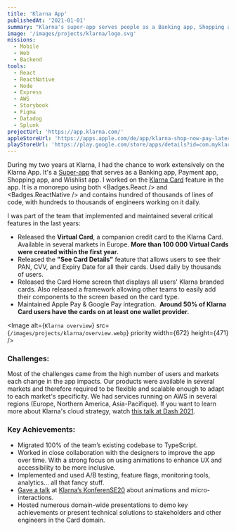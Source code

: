 ```yaml
---
title: 'Klarna App'
publishedAt: '2021-01-01'
summary: "Klarna's super-app serves people as a Banking app, Shopping app, and Wishlist app, all at once."
image: '/images/projects/klarna/logo.svg'
missions:
  - Mobile
  - Web
  - Backend
tools:
  - React
  - ReactNative
  - Node
  - Express
  - AWS
  - Storybook
  - Figma
  - Datadog
  - Splunk
projectUrl: 'https://app.klarna.com/'
appleStoreUrl: 'https://apps.apple.com/de/app/klarna-shop-now-pay-later/id1115120118'
playStoreUrl: 'https://play.google.com/store/apps/details?id=com.myklarnamobile&hl=en&gl=US'
---
```


During my two years at Klarna, I had the chance to work extensively on the Klarna App. It's a [Super-app](https://en.wikipedia.org/wiki/Super-app) that serves as a Banking app, Payment app, Shopping app, and Wishlist app. I worked on the [Klarna Card](https://www.klarna.com/de/card/) feature in the app. It is a monorepo using both <Badges.React /> and <Badges.ReactNative /> and contains hundred of thousands of lines of code, with hundreds to thousands of engineers working on it daily.

I was part of the team that implemented and maintained several critical features in the last years:

- Released the **Virtual Card**, a companion credit card to the Klarna Card. Available in several markets in Europe. **More than 100 000 Virtual Cards were created within the first year.**
- Released the **"See Card Details"** feature that allows users to see their PAN, CVV, and Expiry Date for all their cards. Used daily by thousands of users.
- Released the Card Home screen that displays all users' Klarna branded cards. Also released a framework allowing other teams to easily add their components to the screen based on the card type.
- Maintained Apple Pay & Google Pay integration.  **Around 50% of Klarna Card users have the cards on at least one wallet provider.**

<Image
  alt={`Klarna overview`}
  src={`/images/projects/klarna/overview.webp`}
  priority
  width={672}
  height={471}
/>

### Challenges:

Most of the challenges came from the high number of users and markets each change in the app impacts. Our products were available in several markets and therefore required to be flexible and scalable enough to adapt to each market's specificity. We had services running on AWS in several regions (Europe, Northern America, Asia-Pacifique). If you want to learn more about Klarna's cloud strategy, watch [this talk at Dash 2021](https://www.youtube.com/watch?v=hABxlbaHnZc).

### Key Achievements:

- Migrated 100% of the team’s existing codebase to TypeScript.
- Worked in close collaboration with the designers to improve the app over time. With a strong focus on using animations to enhance UX and accessibility to be more inclusive.
- Implemented and used A/B testing, feature flags, monitoring tools, analytics... all that fancy stuff.
- [Gave a talk](https://www.youtube.com/watch?v=64h3TKCx0jY) at [Klarna’s KonferenSE20](https://thekonferen.se/) about animations and micro-interactions.
- Hosted numerous domain-wide presentations to demo key achievements or present technical solutions to stakeholders and other engineers in the Card domain.
